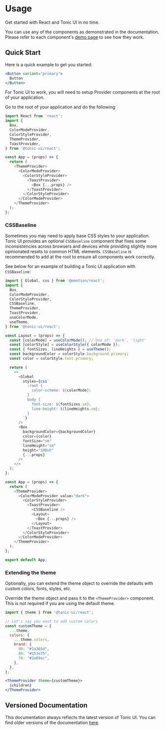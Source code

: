 # Usage

Get started with React and Tonic UI in no time.

You can use any of the components as demonstrated in the documentation. Please refer to each component's [demo page](../components/button) to see how they work.

## Quick Start

Here is a quick example to get you started:

```jsx
<Button variant="primary">
  Button
</Button>
```

For Tonic UI to work, you will need to setup Provider components at the root of your application.

Go to the root of your application and do the following:

```js
import React from 'react';
import {
  Box,
  ColorModeProvider,
  ColorStyleProvider,
  ThemeProvider,
  ToastProvider,
} from '@tonic-ui/react';

const App = (props) => {
  return (
    <ThemeProvider>
      <ColorModeProvider>
        <ColorStyleProvider>
          <ToastProvider>
            <Box {...props} />
          </ToastProvider>
        </ColorStyleProvider>
      </ColorModeProvider>
    </ThemeProvider>
  );
};
```

### CSSBaseline

Sometimes you may need to apply base CSS styles to your application. Tonic UI provides an optional `CSSBaseline` component that fixes some inconsistencies across browsers and devices while providing slightly more opinionated resets to common HTML elements. `CSSBaseline` is recommended to add at the root to ensure all components work correctly.

See below for an example of building a Tonic UI application with `CSSBaseline`:

```js
import { Global, css } from '@emotion/react';
import {
  Box,
  ColorModeProvider,
  ColorStyleProvider,
  CSSBaseline,
  ThemeProvider,
  ToastProvider,
  useColorMode,
  useTheme,
} from '@tonic-ui/react';

const Layout = (props) => {
  const [colorMode] = useColorMode(); // One of: 'dark', 'light'
  const [colorStyle] = useColorStyle({ colorMode });
  const { fontSizes, lineHeights } = useTheme();
  const backgroundColor = colorStyle.background.primary;
  const color = colorStyle.text.primary;

  return (
    <>
      <Global
        styles={css`
          :root {
            color-scheme: ${colorMode};
          }
          body {
            font-size: ${fontSizes.sm};
            line-height: ${lineHeights.sm};
          }
        `}
      />
      <Box
        backgroundColor={backgroundColor}
        color={color}
        fontSize="sm"
        lineHeight="sm"
        height="100vh"
        {...props}
      />
    </>
  );
};

const App = (props) => {
  return (
    <ThemeProvider>
      <ColorModeProvider value="dark">
        <ColorStyleProvider>
          <ToastProvider>
            <CSSBaseline />
            <Layout>
              <Box {...props} />
            </Layout>
          </ToastProvider>
        </ColorStyleProvider>
      </ColorModeProvider>
    </ThemeProvider>
  );
};

export default App;
```

### Extending the theme

Optionally, you can extend the theme object to override the defaults with custom colors, fonts, styles, etc.

Override the theme object and pass it to the `<ThemeProvider>` component. This is not required if you are using the default theme.

```js
import { theme } from '@tonic-ui/react';

// Let's say you want to add custom colors
const customTheme = {
  ...theme,
  colors: {
    ...theme.colors,
    brand: {
      90: "#1a365d",
      80: "#153e75",
      70: "#2a69ac",
    },
  },
};
```

```jsx disabled
<ThemeProvider theme={customTheme}>
  {children}
</ThemeProvider>
```

## Versioned Documentation

This documentation always reflects the latest version of Tonic UI. You can find older versions of the documentation [here](versions).
